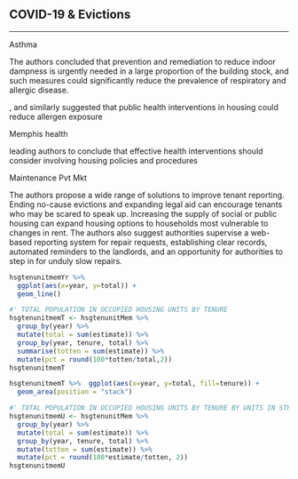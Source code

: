 ## COVID-19 & Evictions

------------------------------------------------------------------------

Asthma

The authors concluded that prevention and remediation to reduce indoor dampness is urgently needed in a large proportion of the building stock, and such measures could significantly reduce the prevalence of respiratory and allergic disease.

, and similarly suggested that public health interventions in housing could reduce allergen exposure

Memphis health

leading authors to conclude that effective health interventions should consider involving housing policies and procedures

Maintenance Pvt Mkt

The authors propose a wide range of solutions to improve tenant reporting. Ending no-cause evictions and expanding legal aid can encourage tenants who may be scared to speak up. Increasing the supply of social or public housing can expand housing options to households most vulnerable to changes in rent. The authors also suggest authorities supervise a web-based reporting system for repair requests, establishing clear records, automated reminders to the landlords, and an opportunity for authorities to step in for unduly slow repairs.

<!--# to do: gg stuff -->

```r
hsgtenunitmemYr %>%
  ggplot(aes(x=year, y=total)) +
  geom_line()
```

```r
#' TOTAL POPULATION IN OCCUPIED HOUSING UNITS BY TENURE
hsgtenunitmemT <- hsgtenunitMem %>% 
  group_by(year) %>% 
  mutate(total = sum(estimate)) %>% 
  group_by(year, tenure, total) %>% 
  summarise(totten = sum(estimate)) %>% 
  mutate(pct = round(100*totten/total,2))
hsgtenunitmemT
```

```r
hsgtenunitmemT %>%  ggplot(aes(x=year, y=total, fill=tenure)) +
  geom_area(position = "stack")
```

```r
#' TOTAL POPULATION IN OCCUPIED HOUSING UNITS BY TENURE BY UNITS IN STRUCTURE
hsgtenunitmemU <- hsgtenunitMem %>% 
  group_by(year) %>% 
  mutate(total = sum(estimate)) %>% 
  group_by(year, tenure, total) %>%
  mutate(totten = sum(estimate)) %>% 
  mutate(pct = round(100*estimate/totten, 2))
hsgtenunitmemU
```
